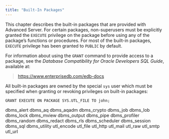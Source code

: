 ```yaml
---
title: "Built-In Packages"
---
```




This chapter describes the built-in packages that are provided with Advanced Server. For certain packages, non-superusers must be explicitly granted the `EXECUTE` privilege on the package before using any of the package’s functions or procedures. For most of the built-in packages, `EXECUTE` privilege has been granted to `PUBLIC` by default.

For information about using the `GRANT` command to provide access to a package, see the *Database Compatibility for Oracle Developers SQL Guide*, available at:

> <https://www.enterprisedb.com/edb-docs>

All built-in packages are owned by the special `sys` user which must be specified when granting or revoking privileges on built-in packages:

``` text
GRANT EXECUTE ON PACKAGE SYS.UTL_FILE TO john;
```

<div class="toctree" data-maxdepth="5">

dbms_alert dbms_aq dbms_aqadm dbms_crypto dbms_job dbms_lob dbms_lock dbms_mview dbms_output dbms_pipe dbms_profiler dbms_random dbms_redact dbms_rls dbms_scheduler dbms_session dbms_sql dbms_utility utl_encode utl_file utl_http utl_mail utl_raw utl_smtp utl_url

</div>

